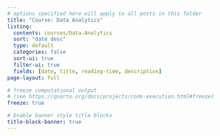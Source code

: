 ```yaml
---
# options specified here will apply to all posts in this folder
title: "Course: Data Analytics"
listing:
  contents: courses/Data-Analytics
  sort: "date desc"
  type: default
  categories: false
  sort-ui: true
  filter-ui: true
  fields: [date, title, reading-time, description]
page-layout: full

# freeze computational output
# (see https://quarto.org/docs/projects/code-execution.html#freeze)
freeze: true

# Enable banner style title blocks
title-block-banner: true
---
```

